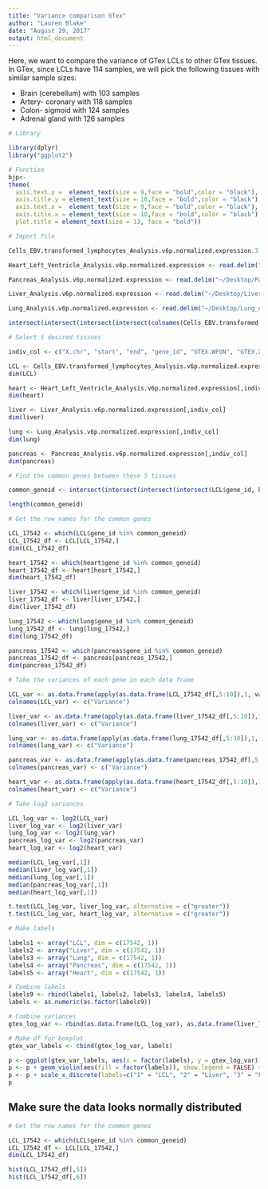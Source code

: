 ```yaml
---
title: "Variance comparison GTex"
author: "Lauren Blake"
date: "August 29, 2017"
output: html_document
---
```


Here, we want to compare the variance of GTex LCLs to other GTex tissues. In GTex, since LCLs have 114 samples, we will pick the following tissues with similar sample sizes:

* Brain (cerebellum) with 103 samples
* Artery- coronary with 118 samples
* Colon- sigmoid with 124 samples
* Adrenal gland with 126 samples

```r
# Library 

library(dplyr)
library("ggplot2")

# Function
bjp<-
theme(
  axis.text.y =  element_text(size = 9,face = "bold",color = "black"),
  axis.title.y = element_text(size = 10,face = "bold",color = "black"),
  axis.text.x =  element_text(size = 9,face = "bold",color = "black"),
  axis.title.x = element_text(size = 10,face = "bold",color = "black"), 
  plot.title = element_text(size = 13, face = "bold"))

# Import file

Cells_EBV.transformed_lymphocytes_Analysis.v6p.normalized.expression.3 <- read.delim("~/Desktop/Cells_EBV-transformed_lymphocytes_Analysis.v6p.normalized.expression 3.R")

Heart_Left_Ventricle_Analysis.v6p.normalized.expression <- read.delim("~/Desktop/Heart_Left_Ventricle_Analysis.v6p.normalized.expression.R")

Pancreas_Analysis.v6p.normalized.expression <- read.delim("~/Desktop/Pancreas_Analysis.v6p.normalized.expression.R")

Liver_Analysis.v6p.normalized.expression <- read.delim("~/Desktop/Liver_Analysis.v6p.normalized.expression.R")

Lung_Analysis.v6p.normalized.expression <- read.delim("~/Desktop/Lung_Analysis.v6p.normalized.expression.R")

intersect(intersect(intersect(intersect(colnames(Cells_EBV.transformed_lymphocytes_Analysis.v6p.normalized.expression.3), colnames(Heart_Left_Ventricle_Analysis.v6p.normalized.expression)), colnames(Pancreas_Analysis.v6p.normalized.expression)), colnames(Liver_Analysis.v6p.normalized.expression)), colnames(Lung_Analysis.v6p.normalized.expression))

# Select 5 desired tissues

indiv_col <- c("X.chr", "start", "end", "gene_id", "GTEX.WFON", "GTEX.X3Y1", "GTEX.Y5V5", "GTEX.YEC4", "GTEX.ZPU1", "GTEX.ZTPG")

LCL <- Cells_EBV.transformed_lymphocytes_Analysis.v6p.normalized.expression.3[,indiv_col]
dim(LCL)

heart <- Heart_Left_Ventricle_Analysis.v6p.normalized.expression[,indiv_col]
dim(heart)

liver <- Liver_Analysis.v6p.normalized.expression[,indiv_col]
dim(liver)

lung <- Lung_Analysis.v6p.normalized.expression[,indiv_col]
dim(lung)

pancreas <- Pancreas_Analysis.v6p.normalized.expression[,indiv_col]
dim(pancreas)

# Find the common genes between these 5 tissues

common_geneid <- intersect(intersect(intersect(intersect(LCL$gene_id, heart$gene_id), liver$gene_id), lung$gene_id), pancreas$gene_id)

length(common_geneid)

# Get the row names for the common genes

LCL_17542 <- which(LCL$gene_id %in% common_geneid)
LCL_17542_df <- LCL[LCL_17542,]
dim(LCL_17542_df)

heart_17542 <- which(heart$gene_id %in% common_geneid)
heart_17542_df <- heart[heart_17542,]
dim(heart_17542_df)

liver_17542 <- which(liver$gene_id %in% common_geneid)
liver_17542_df <- liver[liver_17542,]
dim(liver_17542_df)

lung_17542 <- which(lung$gene_id %in% common_geneid)
lung_17542_df <- lung[lung_17542,]
dim(lung_17542_df)

pancreas_17542 <- which(pancreas$gene_id %in% common_geneid)
pancreas_17542_df <- pancreas[pancreas_17542,]
dim(pancreas_17542_df)

# Take the variances of each gene in each data frame

LCL_var <- as.data.frame(apply(as.data.frame(LCL_17542_df[,5:10]),1, var) )
colnames(LCL_var) <- c("Variance")

liver_var <- as.data.frame(apply(as.data.frame(liver_17542_df[,5:10]),1, var) )
colnames(liver_var) <- c("Variance")

lung_var <- as.data.frame(apply(as.data.frame(lung_17542_df[,5:10]),1, var) )
colnames(lung_var) <- c("Variance")

pancreas_var <- as.data.frame(apply(as.data.frame(pancreas_17542_df[,5:10]),1, var) )
colnames(pancreas_var) <- c("Variance")

heart_var <- as.data.frame(apply(as.data.frame(heart_17542_df[,5:10]),1, var) )
colnames(heart_var) <- c("Variance")

# Take log2 variances

LCL_log_var <- log2(LCL_var)
liver_log_var <- log2(liver_var)
lung_log_var <- log2(lung_var)
pancreas_log_var <- log2(pancreas_var)
heart_log_var <- log2(heart_var)

median(LCL_log_var[,1])
median(liver_log_var[,1])
median(lung_log_var[,1])
median(pancreas_log_var[,1])
median(heart_log_var[,1])

t.test(LCL_log_var, liver_log_var, alternative = c("greater"))
t.test(LCL_log_var, heart_log_var, alternative = c("greater"))

# Make labels

labels1 <- array("LCL", dim = c(17542, 1)) 
labels2 <- array("Liver", dim = c(17542, 1)) 
labels3 <- array("Lung", dim = c(17542, 1)) 
labels4 <- array("Pancreas", dim = c(17542, 1)) 
labels5 <- array("Heart", dim = c(17542, 1)) 

# Combine labels
labels9 <- rbind(labels1, labels2, labels3, labels4, labels5)
labels <- as.numeric(as.factor(labels9))

# Combine variances
gtex_log_var <- rbind(as.data.frame(LCL_log_var), as.data.frame(liver_log_var), as.data.frame(lung_log_var), as.data.frame(pancreas_log_var), as.data.frame(heart_log_var))

# Make df for boxplot
gtex_var_labels <- cbind(gtex_log_var, labels)

p <- ggplot(gtex_var_labels, aes(x = factor(labels), y = gtex_log_var))
p <- p + geom_violin(aes(fill = factor(labels)), show.legend = FALSE) + geom_boxplot(aes(fill = factor(labels)), show.legend = FALSE, outlier.shape = NA,width=0.2) + theme_bw() + xlab("GTEx Tissue") + ylab(expression(bold('log'[2]*' variance of normalized gene expression (for each gene)'))) + ggtitle(expression(bold('log'[2]*' variance of normalized gene expression (n = 17,542 genes) for 5 GTEx tissues')))
p <- p + scale_x_discrete(labels=c("1" = "LCL", "2" = "Liver", "3" = "Lung", "4" = "Pancreas", "5" = "Heart")) + bjp
p

```

## Make sure the data looks normally distributed

```r
# Get the row names for the common genes

LCL_17542 <- which(LCL$gene_id %in% common_geneid)
LCL_17542_df <- LCL[LCL_17542,]
dim(LCL_17542_df)

hist(LCL_17542_df[,5])
hist(LCL_17542_df[,6])

```
